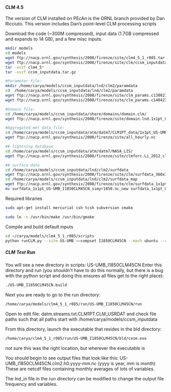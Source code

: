 #### CLM 4.5 {#inst-clm45}

The version of CLM installed on PEcAn is the ORNL branch provided by Dan Ricciuto. This version includes Dan's point-level CLM processing scripts

Download the code (~300M compressed), input data (1.7GB compressed and expands to 14 GB), and a few misc inputs.

```bash
mkdir models
cd models
wget ftp://nacp.ornl.gov/synthesis/2008/firenze/site/clm4_5_1_r085.tar.gz
wget ftp://nacp.ornl.gov/synthesis/2008/firenze/site/clm/ccsm_inputdata.tar.gz
tar -xvzf clm4_5*
tar -xvzf ccsm_inputdata.tar.gz

#Parameter file:
mkdir /home/carya/models/ccsm_inputdata/lnd/clm2/paramdata
cd  /home/carya/models/ccsm_inputdata/lnd/clm2/paramdata
wget ftp://nacp.ornl.gov/synthesis/2008/firenze/site/clm_params.c130821.nc
wget ftp://nacp.ornl.gov/synthesis/2008/firenze/site/clm_params.c140423.nc

#Domain file:
cd /home/carya/models/ccsm_inputdata/share/domains/domain.clm/
wget ftp://nacp.ornl.gov/synthesis/2008/firenze/site/domain.lnd.1x1pt_US-UMB_navy.nc

#Aggregated met data file:
cd /home/carya/models/ccsm_inputdata/atm/datm7/CLM1PT_data/1x1pt_US-UMB
wget ftp://nacp.ornl.gov/synthesis/2008/firenze/site/all_hourly.nc 

## lightning database
cd /home/carya/models/ccsm_inputdata/atm/datm7/NASA_LIS/
wget ftp://nacp.ornl.gov/synthesis/2008/firenze/site/clmforc.Li_2012_climo1995-2011.T62.lnfm_Total_c140423.nc

## surface data
cd /home/carya/models/ccsm_inputdata/lnd/clm2/surfdata
wget ftp://nacp.ornl.gov/synthesis/2008/firenze/site/clm/surfdata_360x720cru_simyr1850_c130927.nc
cd /home/carya/models/ccsm_inputdata/lnd/clm2/surfdata_map
wget ftp://nacp.ornl.gov/synthesis/2008/firenze/site/clm/surfdata_1x1pt_US-UMB_I1850CLM45CN_simyr1850.nc_new
mv surfdata_1x1pt_US-UMB_I1850CLM45CN_simyr1850.nc_new surfdata_1x1pt_US-UMB_I1850CLM45CN_simyr1850.nc
```
Required libraries
```bash
sudo apt-get install mercurial csh tcsh subversion cmake

sudo ln -s /usr/bin/make /usr/bin/gmake
```
Compile and build default inputs
```bash
cd ~/carya/models/clm4_5_1_r085/scripts
python runCLM.py --site US-UMB ––compset I1850CLM45CN --mach ubuntu --ccsm_input /home/carya/models/ccsm_inputdata --tstep 1 --nopointdata --coldstart --cpl_bypass --clean_build
```

##### CLM Test Run
You will see a new directory in scripts:  US-UMB_I1850CLM45CN
Enter this directory and run (you shouldn’t have to do this normally, but there is a bug with the python script and doing this ensures all files get to the right place):
```bash
./US-UMB_I1850CLM45CN.build
```

Next you are ready to go to the run directory:
```bash
/home/carya/models/clm4_5_1_r085/run/US-UMB_I1850CLM45CN/run
```
Open to edit file: datm.streams.txt.CLM1PT.CLM_USRDAT and check file paths such that all paths start with /home/carya/models/ccsm_inputdata

From this directory, launch the executable that resides in the bld directory:
```bash
/home/carya/clm4_5_1_r085/run/US-UMB_I1850CLM45CN/bld/cesm.exe
```    
not sure this was the right location, but wherever the executable is

You should begin to see output files that look like this:
US-UMB_I1850CLM45CN.clm2.h0.yyyy-mm.nc (yyyy is year, mm is month)
These are netcdf files containing monthly averages of lots of variables.

The lnd_in file in the run directory can be modified to change the output file frequency and variables.



